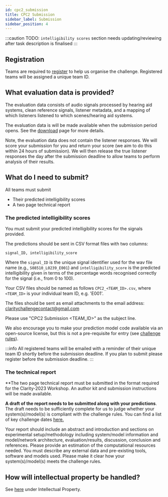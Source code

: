 ```yaml
---
id: cpc2_submission
title: CPC2 Submission
sidebar_label: Submission
sidebar_position: 4
---
```


:::caution
TODO: `intelligibility scores` section needs updating/reviewing after task description is finalised
:::

## Registration

Teams are required to [register](./cpc2_registration) to help us organise the challenge. Registered teams will be assigned a unique team ID.

## What evaluation data is provided?

The evaluation data consists of audio signals processed by hearing aid systems, clean reference signals, listener metadata, and a mapping of which listeners listened to which scenes/hearing aid systems.

The evaluation data is will be made available when the submission period opens. See the [download](./cpc2_download) page for more details.

Note, the evaluation data does not contain the listener responses. We will score your submission for you and return your score (we aim to do this within 24 hours of submission). We will then release the true listener responses the day after the submission deadline to allow teams to perform analysis of their results.

## What do I need to submit?

All teams must submit

- Their predicted intelligibility scores
- A two page technical report

### The predicted intelligibility scores

You must submit your predicted intelligibility scores for the signals provided.

The predictions should be sent in CSV format files with two columns:

```csv
signal_ID, intelligibility_score
```

Where the `signal_ID` is the unique signal identifier used for the wav file name (e.g., `S08510_L0239_E001`) and `intelligibility_score` is the predicted intelligibility given in terms of the percentage words recognised correctly for the signal (i.e., from 0 to 100).

Your CSV files should be named as follows  `CPC2_<TEAM_ID>.csv`, where `<TEAM_ID>` is your individual team ID, e.g. 'E001'.

The files should be sent as email attachments to the email address: [claritychallengecontact@gmail.com](mailto:claritychallengecontact@gmail.com)

Please use "CPC2 Submission <TEAM_ID>" as the subject line.

We also encourage you to make your prediction model code available via an open-source license, but this is not a pre-requisite for entry (see [challenge rules](../cpc2_rules#)).

:::info
All registered teams will be emailed with a reminder of their unique team ID shortly before the submission deadline. If you plan to submit please register before the submission deadline.
:::

### The technical report

**The two page technical report must be submitted in the format required for the Clarity-2023 Workshop. An author kit and submission instructions will be made available.

**A draft of the report needs to be submitted along with your predictions**. The draft needs to be sufficiently complete for us to judge whether your system(s)/model(s) is compliant with the challenge rules. You can find a list of key challenge dates [here.](../cpc2_dates)

Your report should include an abstract and introduction and sections on experimental setup/methodology including system/model information and model/network architecture, evaluation/results, discussion, conclusion and references. Please provide an estimation of the computational resources needed. You must describe any external data and pre-existing tools, software and models used. Please make it clear how your system(s)/model(s) meets the challenge rules.

## How will intellectual property be handled?

See [here](../cpc2_rules#intellectual-property) under Intellectual Property.
